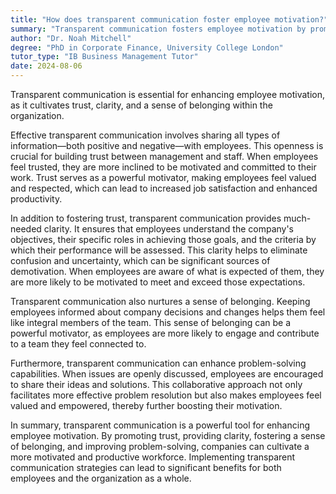 ```yaml
---
title: "How does transparent communication foster employee motivation?"
summary: "Transparent communication fosters employee motivation by promoting trust, clarity, and a sense of belonging within the organisation."
author: "Dr. Noah Mitchell"
degree: "PhD in Corporate Finance, University College London"
tutor_type: "IB Business Management Tutor"
date: 2024-08-06
---
```


Transparent communication is essential for enhancing employee motivation, as it cultivates trust, clarity, and a sense of belonging within the organization.

Effective transparent communication involves sharing all types of information—both positive and negative—with employees. This openness is crucial for building trust between management and staff. When employees feel trusted, they are more inclined to be motivated and committed to their work. Trust serves as a powerful motivator, making employees feel valued and respected, which can lead to increased job satisfaction and enhanced productivity.

In addition to fostering trust, transparent communication provides much-needed clarity. It ensures that employees understand the company's objectives, their specific roles in achieving those goals, and the criteria by which their performance will be assessed. This clarity helps to eliminate confusion and uncertainty, which can be significant sources of demotivation. When employees are aware of what is expected of them, they are more likely to be motivated to meet and exceed those expectations.

Transparent communication also nurtures a sense of belonging. Keeping employees informed about company decisions and changes helps them feel like integral members of the team. This sense of belonging can be a powerful motivator, as employees are more likely to engage and contribute to a team they feel connected to.

Furthermore, transparent communication can enhance problem-solving capabilities. When issues are openly discussed, employees are encouraged to share their ideas and solutions. This collaborative approach not only facilitates more effective problem resolution but also makes employees feel valued and empowered, thereby further boosting their motivation.

In summary, transparent communication is a powerful tool for enhancing employee motivation. By promoting trust, providing clarity, fostering a sense of belonging, and improving problem-solving, companies can cultivate a more motivated and productive workforce. Implementing transparent communication strategies can lead to significant benefits for both employees and the organization as a whole.
    